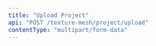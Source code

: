 ```yaml
---
title: "Upload Project"
api: "POST /texture-mesh/project/upload"
contentType: "multipart/form-data"
---
```


<ParamField header="Authorization" type="string" required hidden />

<ParamField header="x-api-key" type="string" required hidden />

### Form Data

<ParamField body="prompt" type="string" required>
  The input prompt
</ParamField>

<ParamField body="files[]" type="files"></ParamField>

<RequestExample>

```bash cURL
curl -X 'POST' \
  'https://api.mirageml.com/texture-mesh/project/upload' \
  -H 'accept: multipart/form-data'
```

</RequestExample>
